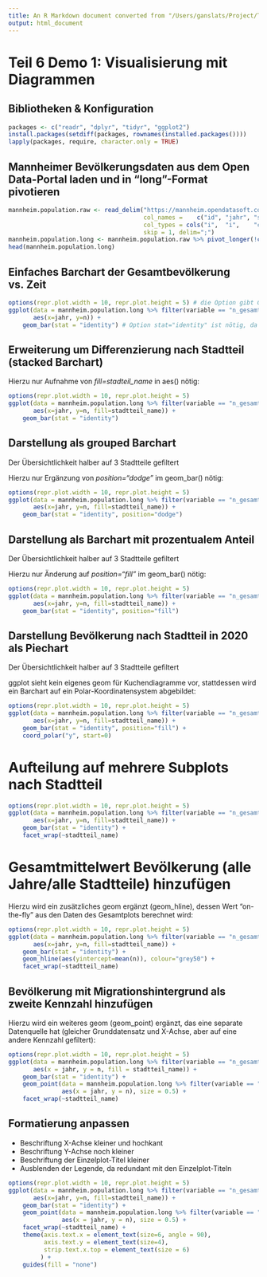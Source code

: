 ```yaml
---
title: An R Markdown document converted from "/Users/ganslats/Project/TMF-School/TMF-School-Datenanalyse-Visualisierung/Notebooks/teil-6-demo-01-visualisieren-diagramme.ipynb"
output: html_document
---
```


# Teil 6 Demo 1: Visualisierung mit Diagrammen

## Bibliotheken & Konfiguration

```r
packages <- c("readr", "dplyr", "tidyr", "ggplot2")
install.packages(setdiff(packages, rownames(installed.packages())))
lapply(packages, require, character.only = TRUE)
```

## Mannheimer Bevölkerungsdaten aus dem Open Data-Portal laden und in "long"-Format pivotieren

```r
mannheim.population.raw <- read_delim("https://mannheim.opendatasoft.com/explore/dataset/bevolkerungsbestand-in-mannheim-2009-2021/download/?format=csv&timezone=Europe/Berlin&lang=de&use_labels_for_header=true&csv_separator=%3B",
                                      col_names =    c("id", "jahr", "stadtteil_id", "stadtteil_name", "n_gesamt", "n_weiblich", "n_ohne_migration", "n_mit_migration", "n_auslaender"),
                                      col_types = cols("i",  "i",    "c",            "c",              "i",        "i",          "i",                "i",               "i"),
                                      skip = 1, delim=";")
mannheim.population.long <- mannheim.population.raw %>% pivot_longer(!c(id, jahr, stadtteil_id, stadtteil_name), names_to="variable", values_to="n")
head(mannheim.population.long)
```

## Einfaches Barchart der Gesamtbevölkerung vs. Zeit

```r
options(repr.plot.width = 10, repr.plot.height = 5) # die Option gibt Größe/Seitenverhältnis des Outputs in Jupyter an
ggplot(data = mannheim.population.long %>% filter(variable == "n_gesamt"),
       aes(x=jahr, y=n)) +
    geom_bar(stat = "identity") # Option stat="identity" ist nötig, da geom_bar sonst defaultmäßig die Zahl der Datensätze zählen würde
```

## Erweiterung um Differenzierung nach Stadtteil (stacked Barchart)

Hierzu nur Aufnahme von *fill=stadteil_name* in aes() nötig:

```r
options(repr.plot.width = 10, repr.plot.height = 5)
ggplot(data = mannheim.population.long %>% filter(variable == "n_gesamt"),
       aes(x=jahr, y=n, fill=stadtteil_name)) +
    geom_bar(stat = "identity")
```

## Darstellung als grouped Barchart

Der Übersichtlichkeit halber auf 3 Stadtteile gefiltert

Hierzu nur Ergänzung von *position="dodge"* im geom_bar() nötig:

```r
options(repr.plot.width = 10, repr.plot.height = 5)
ggplot(data = mannheim.population.long %>% filter(variable == "n_gesamt", stadtteil_name %in% c("Innenstadt", "Jungbusch", "Seckenheim")),
       aes(x=jahr, y=n, fill=stadtteil_name)) +
    geom_bar(stat = "identity", position="dodge")
```

## Darstellung als Barchart mit prozentualem Anteil

Der Übersichtlichkeit halber auf 3 Stadtteile gefiltert

Hierzu nur Änderung auf *position="fill"* im geom_bar() nötig:

```r
options(repr.plot.width = 10, repr.plot.height = 5)
ggplot(data = mannheim.population.long %>% filter(variable == "n_gesamt", stadtteil_name %in% c("Innenstadt", "Jungbusch", "Seckenheim")),
       aes(x=jahr, y=n, fill=stadtteil_name)) +
    geom_bar(stat = "identity", position="fill")
```

## Darstellung Bevölkerung nach Stadtteil in 2020 als Piechart

Der Übersichtlichkeit halber auf 3 Stadtteile gefiltert

ggplot sieht kein eigenes geom für Kuchendiagramme vor, stattdessen wird ein Barchart auf ein Polar-Koordinatensystem abgebildet:

```r
options(repr.plot.width = 10, repr.plot.height = 5)
ggplot(data = mannheim.population.long %>% filter(variable == "n_gesamt", jahr == 2020, stadtteil_name %in% c("Innenstadt", "Jungbusch", "Seckenheim")),
       aes(x=jahr, y=n, fill=stadtteil_name)) +
    geom_bar(stat = "identity", position="fill") +
    coord_polar("y", start=0)
```

# Aufteilung auf mehrere Subplots nach Stadtteil

```r
options(repr.plot.width = 10, repr.plot.height = 5)
ggplot(data = mannheim.population.long %>% filter(variable == "n_gesamt"),
       aes(x=jahr, y=n, fill=stadtteil_name)) +
    geom_bar(stat = "identity") +
    facet_wrap(~stadtteil_name)
```

# Gesamtmittelwert Bevölkerung (alle Jahre/alle Stadtteile) hinzufügen

Hierzu wird ein zusätzliches geom ergänzt (geom_hline), dessen Wert "on-the-fly" aus den Daten des Gesamtplots berechnet wird:

```r
options(repr.plot.width = 10, repr.plot.height = 5)
ggplot(data = mannheim.population.long %>% filter(variable == "n_gesamt"),
       aes(x=jahr, y=n, fill=stadtteil_name)) +
    geom_bar(stat = "identity") +
    geom_hline(aes(yintercept=mean(n)), colour="grey50") +
    facet_wrap(~stadtteil_name)
```

## Bevölkerung mit Migrationshintergrund als zweite Kennzahl hinzufügen

Hierzu wird ein weiteres geom (geom_point) ergänzt, das eine separate Datenquelle hat (gleicher Grunddatensatz und X-Achse, aber auf eine andere Kennzahl gefiltert):

```r
options(repr.plot.width = 10, repr.plot.height = 5)
ggplot(data = mannheim.population.long %>% filter(variable == "n_gesamt"),
       aes(x = jahr, y = n, fill = stadtteil_name)) +
    geom_bar(stat = "identity") +
    geom_point(data = mannheim.population.long %>% filter(variable == "n_mit_migration"),
               aes(x = jahr, y = n), size = 0.5) +
    facet_wrap(~stadtteil_name)
```

## Formatierung anpassen

* Beschriftung X-Achse kleiner und hochkant
* Beschriftung Y-Achse noch kleiner
* Beschriftung der Einzelplot-Titel kleiner
* Ausblenden der Legende, da redundant mit den Einzelplot-Titeln

```r
options(repr.plot.width = 10, repr.plot.height = 5)
ggplot(data = mannheim.population.long %>% filter(variable == "n_gesamt"),
       aes(x=jahr, y=n, fill=stadtteil_name)) +
    geom_bar(stat = "identity") +
    geom_point(data = mannheim.population.long %>% filter(variable == "n_mit_migration"),
               aes(x = jahr, y = n), size = 0.5) +
    facet_wrap(~stadtteil_name) +
    theme(axis.text.x = element_text(size=6, angle = 90),
          axis.text.y = element_text(size=4),
          strip.text.x.top = element_text(size = 6)
         ) +
    guides(fill = "none")
```

